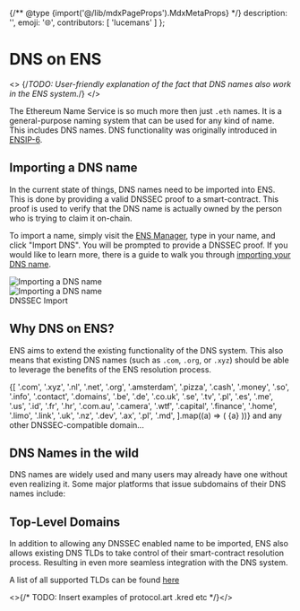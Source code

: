 {/** @type {import('@/lib/mdxPageProps').MdxMetaProps} */}
    description: '',
    emoji: '🌐',
    contributors: [
        'lucemans'
    ]
};

# DNS on ENS

<>
    {/*TODO: User-friendly explanation of the fact that DNS names also work in the ENS system.*/}
</>

The Ethereum Name Service is so much more then just `.eth` names. It is a general-purpose naming system that can be used for any kind of name. This includes DNS names.
DNS functionality was originally introduced in [ENSIP-6](/ensip/6).

## Importing a DNS name

In the current state of things, DNS names need to be imported into ENS. This is done by providing a valid DNSSEC proof to a smart-contract.
This proof is used to verify that the DNS name is actually owned by the person who is trying to claim it on-chain.

To import a name, simply visit the [ENS Manager](https://ens.app), type in your name, and click "Import DNS". You will be prompted to provide a DNSSEC proof.
If you would like to learn more, there is a guide to walk you through [importing your DNS name](https://support.ens.domains/en/articles/7882690-claim-your-dns-name).

<div className="relative !bg-gray-100 flex justify-center w-full rounded-md card p-3 gap-3 flex-col sm:flex-row">
    <div>
        <img
            src="/content/learn/dnssec/dnssec_1.png"
            alt="Importing a DNS name"
            className="flex-auto m-0"
        />
    </div>
    <div>
        <img
            src="/content/learn/dnssec/dnssec_2.png"
            alt="Importing a DNS name"
            className="flex-auto m-0"
        />
    </div>
    <div className="absolute bottom-0 right-0 bg-gray-100 border px-2">
        <span>DNSSEC Import</span>
    </div>
</div>

## Why DNS on ENS?

ENS aims to extend the existing functionality of the DNS system. This also means that existing DNS names (such as `.com`, `.org`, or `.xyz`) should be able to leverage the benefits of the ENS resolution process.

<div className="card not-prose">
    <div className="flex flex-wrap gap-3 p-4 pl-6 text-ens-light-blue-500">
        {[
            '.com',
            '.xyz',
            '.nl',
            '.net',
            '.org',
            '.amsterdam',
            '.pizza',
            '.cash',
            '.money',
            '.so',
            '.info',
            '.contact',
            '.domains',
            '.be',
            '.de',
            '.co.uk',
            '.se',
            '.tv',
            '.pl',
            '.es',
            '.me',
            '.us',
            '.id',
            '.fr',
            '.hr',
            '.com.au',
            '.camera',
            '.wtf',
            '.capital',
            '.finance',
            '.home',
            '.limo',
            '.link',
            '.uk',
            '.nz',
            '.dev',
            '.ax',
            '.pl',
            '.md',
        ].map((a) => (
            <span className="cursor-pointer hover:drop-shadow" key={a}>
                {a}
            </span>
        ))}
        <span className="text-blue-500/50">
            and any other DNSSEC-compatible domain...
        </span>
    </div>
</div>

## DNS Names in the wild

DNS names are widely used and many users may already have one without even realizing it. Some major platforms that issue subdomains of their DNS names include:

<DNSUsageExamples />

## Top-Level Domains

In addition to allowing any DNSSEC enabled name to be imported, ENS also allows existing DNS TLDs to take control of their smart-contract resolution process.
Resulting in even more seamless integration with the DNS system.

A list of all supported TLDs can be found [here](/dns/tlds)

<>{/* TODO: Insert examples of protocol.art .kred etc */}</>
